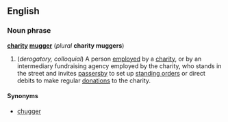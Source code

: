==English==
===Noun phrase===
'''[[charity]] [[mugger]]''' (''plural'' '''charity muggers''')

#(''derogatory, colloquial'') A person [[employ]]ed by a [[charity]], or by an intermediary fundraising agency employed by the charity, who stands in the street and invites [[passerby|passersby]] to set up [[standing order]]s or direct debits to make regular [[donation]]s to the charity.

====Synonyms====
*[[chugger]]